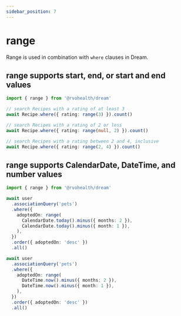 ```yaml
---
sidebar_position: 7
---
```



# range

Range is used in combination with `where` clauses in Dream.

## range supports start, end, or start and end values

```ts
import { range } from '@rvohealth/dream'

// search Recipes with a rating of at least 3
await Recipe.where({ rating: range(3) }).count()

// search Recipes with a rating of 2 or less
await Recipe.where({ rating: range(null, 2) }).count()

// search Recipes with a rating between 2 and 4, inclusive
await Recipe.where({ rating: range(2, 4) }).count()
```

## range supports CalendarDate, DateTime, and number values

```ts
import { range } from '@rvohealth/dream'

await user
  .associationQuery('pets')
  .where({
    adoptedOn: range(
      CalendarDate.today().minus({ months: 2 }),
      CalendarDate.today().minus({ month: 1 }),
    ),
  })
  .order({ adoptedOn: 'desc' })
  .all()

await user
  .associationQuery('pets')
  .where({
    adoptedOn: range(
      DateTime.now().minus({ months: 2 }),
      DateTime.now().minus({ month: 1 }),
    ),
  })
  .order({ adoptedOn: 'desc' })
  .all()
```

